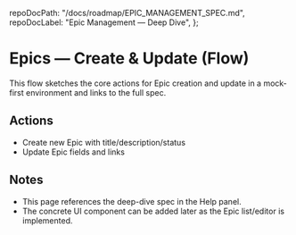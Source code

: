 
  repoDocPath: "/docs/roadmap/EPIC_MANAGEMENT_SPEC.md",
  repoDocLabel: "Epic Management — Deep Dive",
};

# Epics — Create & Update (Flow)

<Meta title="Flows/Epics — Create & Update" />

This flow sketches the core actions for Epic creation and update in a mock-first environment and links to the full spec.

## Actions

- Create new Epic with title/description/status
- Update Epic fields and links

## Notes

- This page references the deep-dive spec in the Help panel.
- The concrete UI component can be added later as the Epic list/editor is implemented.
